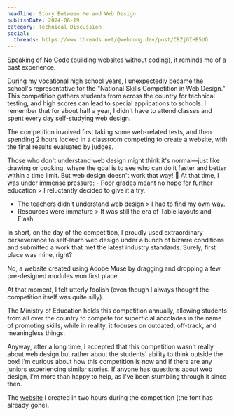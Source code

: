 ```yaml
---
headline: Story Between Me and Web Design
publishDate: 2024-06-19
category: Technical Discussion
social:
  threads: https://www.threads.net/@webdong.dev/post/C8ZjGIHB5UQ
---
```


Speaking of No Code (building websites without coding), it reminds me of a past experience.

During my vocational high school years, I unexpectedly became the school's representative for the "National Skills Competition in Web Design." This competition gathers students from across the country for technical testing, and high scores can lead to special applications to schools. I remember that for about half a year, I didn't have to attend classes and spent every day self-studying web design.

The competition involved first taking some web-related tests, and then spending 2 hours locked in a classroom competing to create a website, with the final results evaluated by judges.

Those who don't understand web design might think it's normal—just like drawing or cooking, where the goal is to see who can do it faster and better within a time limit. But web design doesn't work that way! 🫠 At that time, I was under immense pressure: - Poor grades meant no hope for further education > I reluctantly decided to give it a try.

- The teachers didn't understand web design > I had to find my own way.
- Resources were immature > It was still the era of Table layouts and Flash.

In short, on the day of the competition, I proudly used extraordinary perseverance to self-learn web design under a bunch of bizarre conditions and submitted a work that met the latest industry standards. Surely, first place was mine, right?

No, a website created using Adobe Muse by dragging and dropping a few pre-designed modules won first place.

At that moment, I felt utterly foolish (even though I always thought the competition itself was quite silly).

The Ministry of Education holds this competition annually, allowing students from all over the country to compete for superficial accolades in the name of promoting skills, while in reality, it focuses on outdated, off-track, and meaningless things.

Anyway, after a long time, I accepted that this competition wasn't really about web design but rather about the students' ability to think outside the box! I'm curious about how this competition is now and if there are any juniors experiencing similar stories. If anyone has questions about web design, I'm more than happy to help, as I've been stumbling through it since then.

The [website](https://old-riceball.github.io/2019-05_TaiwanStore_site/) I created in two hours during the competition (the font has already gone).
